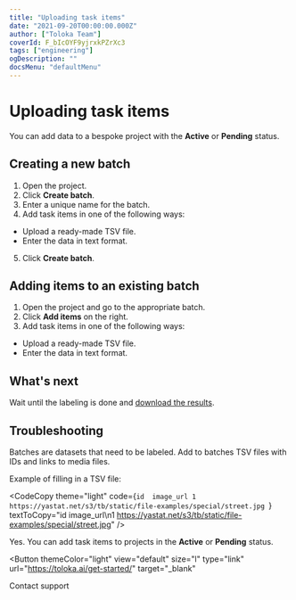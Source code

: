 ```yaml
---
title: "Uploading task items"
date: "2021-09-20T00:00:00.000Z"
author: ["Toloka Team"]
coverId: F_bIcOYF9yjrxkPZrXc3
tags: ["engineering"]
ogDescription: ""
docsMenu: "defaultMenu"
---
```


# Uploading task items

You can add data to a bespoke project with the **Active** or **Pending** status.

## Creating a new batch

1. Open the project.
2. Click **Create batch**.
3. Enter a unique name for the batch.
4. Add task items in one of the following ways:
- Upload a ready-made TSV file.
- Enter the data in text format.
5. Click **Create batch**.

## Adding items to an existing batch

1. Open the project and go to the appropriate batch.
2. Click **Add items** on the right.
3. Add task items in one of the following ways:
  - Upload a ready-made TSV file.
  - Enter the data in text format.

## What's next

Wait until the labeling is done and [download the results](../download-results).

## Troubleshooting

<Cut title="What should I add to a batch?">

Batches are datasets that need to be labeled. Add to batches TSV files with IDs and links to media files.

Example of filling in a TSV file:

<CodeCopy theme="light" code={`id  image_url
1   https://yastat.net/s3/tb/static/file-examples/special/street.jpg
`}
textToCopy="id  image_url\n1   https://yastat.net/s3/tb/static/file-examples/special/street.jpg" />

</Cut>

<Cut title="My project is being moderated. Can I add task items to it?">

Yes. You can add task items to projects in the **Active** or **Pending** status.

</Cut>

<Button
  themeColor="light"
  view="default"
  size="l"
  type="link"
  url="https://toloka.ai/get-started/"
  target="_blank"
>
  Contact support
</Button>
